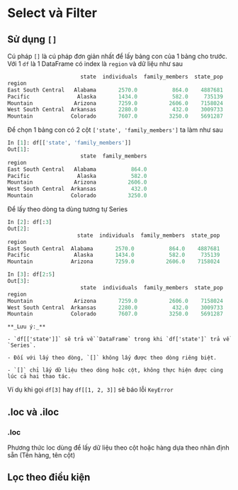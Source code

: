 # Select và Filter

## Sử dụng `[]`
Cú pháp `[]` là cú pháp đơn giản nhất để lấy bảng con của 1 bảng cho trước.
Với 1 `df` là 1 DataFrame có index là `region` và dữ liệu như sau
```python
                       state  individuals  family_members  state_pop
region                                                              
East South Central   Alabama       2570.0           864.0    4887681
Pacific               Alaska       1434.0           582.0     735139
Mountain             Arizona       7259.0          2606.0    7158024
West South Central  Arkansas       2280.0           432.0    3009733
Mountain            Colorado       7607.0          3250.0    5691287
```
Để chọn 1 bảng con có 2 cột `['state', 'family_members']` ta làm như sau

```python
In [1]: df[['state', 'family_members']]
Out[1]:
                       state  family_members
region                                      
East South Central   Alabama           864.0
Pacific               Alaska           582.0
Mountain             Arizona          2606.0
West South Central  Arkansas           432.0
Mountain            Colorado          3250.0
```
Để lấy theo dòng ta dùng tương tự Series

```python
In [2]: df[:3]
Out[2]: 
                      state  individuals  family_members  state_pop
region                                                             
East South Central  Alabama       2570.0           864.0    4887681
Pacific              Alaska       1434.0           582.0     735139
Mountain            Arizona       7259.0          2606.0    7158024

In [3]: df[2:5]
Out[3]:
                       state  individuals  family_members  state_pop
region                                                              
Mountain             Arizona       7259.0          2606.0    7158024
West South Central  Arkansas       2280.0           432.0    3009733
Mountain            Colorado       7607.0          3250.0    5691287
```

```block2
**_Lưu ý:_** 

- `df[['state']]` sẽ trả về `DataFrame` trong khi `df['state']` trả về `Series`.

- Đối với lấy theo dòng, `[]` không lấy được theo dòng riêng biệt.

- `[]` chỉ lấy dữ liệu theo dòng hoặc cột, không thực hiện được cùng lúc cả hai thao tác.
``` 
Ví dụ khi gọi `df[3]` hay `df[[1, 2, 3]]` sẽ báo lỗi `KeyError`


## .loc và .iloc
### .loc
Phương thức loc dùng để lấy dữ liệu theo cột hoặc hàng dựa theo nhãn định sẵn (Tên hàng, tên cột)

## Lọc theo điều kiện
